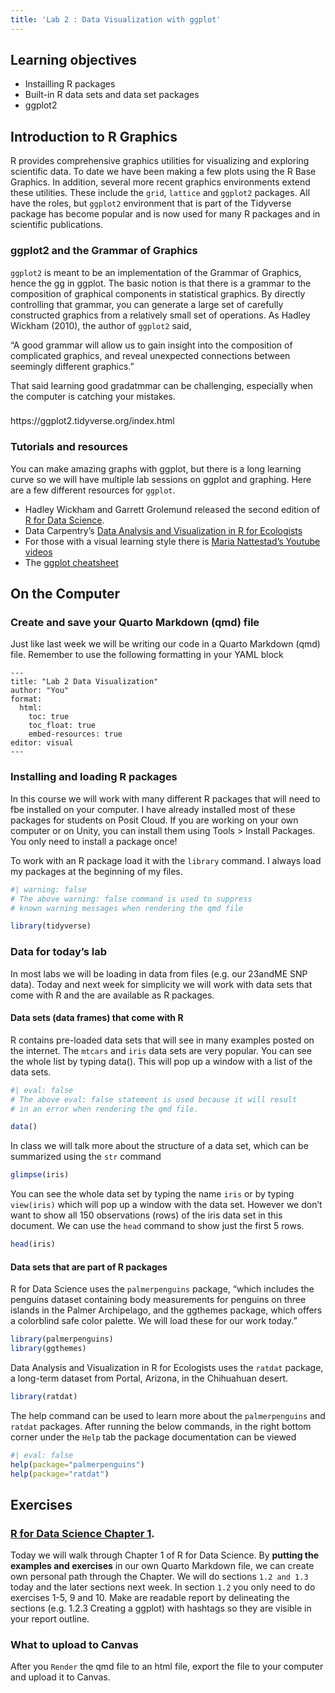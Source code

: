 ```yaml
---
title: 'Lab 2 : Data Visualization with ggplot'
---
```


## Learning objectives

-   Instailling R packages
-   Built-in R data sets and data set packages
-   ggplot2

## Introduction to R Graphics

R provides comprehensive graphics utilities for visualizing and exploring scientific data. To date we have been making a few plots using the R Base Graphics. In addition, several more recent graphics environments extend these utilities. These include the `grid`, `lattice` and `ggplot2` packages. All have the roles, but `ggplot2` environment that is part of the Tidyverse package has become popular and is now used for many R packages and in scientific publications.

### ggplot2 and the Grammar of Graphics

`ggplot2` is meant to be an implementation of the Grammar of Graphics, hence the gg in ggplot. The basic notion is that there is a grammar to the composition of graphical components in statistical graphics. By directly controlling that grammar, you can generate a large set of carefully constructed graphics from a relatively small set of operations. As Hadley Wickham (2010), the author of `ggplot2` said,

"A good grammar will allow us to gain insight into the composition of complicated graphics, and reveal unexpected connections between seemingly different graphics."

That said learning good gradatmmar can be challenging, especially when the computer is catching your mistakes.

### 

https://ggplot2.tidyverse.org/index.html

### Tutorials and resources

You can make amazing graphs with ggplot, but there is a long learning curve so we will have multiple lab sessions on ggplot and graphing. Here are a few different resources for `ggplot`.

-   Hadley Wickham and Garrett Grolemund released the second edition of [R for Data Science](https://r4ds.hadley.nz/).
-   Data Carpentry's [Data Analysis and Visualization in R for Ecologists](https://datacarpentry.org/R-ecology-lesson/)
-   For those with a visual learning style there is [Maria Nattestad's Youtube videos](https://www.youtube.com/channel/UC2bWYX9h1KlaGWfTDuhASWg)
-   The [ggplot cheatsheet](https://github.com/rstudio/cheatsheets/blob/master/data-visualization-2.1.pdf)

## On the Computer

### Create and save your Quarto Markdown (qmd) file

Just like last week we will be writing our code in a Quarto Markdown (qmd) file. Remember to use the following formatting in your YAML block

```         
---
title: "Lab 2 Data Visualization"
author: "You"
format:
  html:
    toc: true
    toc_float: true
    embed-resources: true
editor: visual
---
```

### Installing and loading R packages

In this course we will work with many different R packages that will need to fbe installed on your computer. I have already installed most of these packages for students on Posit Cloud. If you are working on your own computer or on Unity, you can install them using Tools \> Install Packages. You only need to install a package once!

To work with an R package load it with the `library` command. I always load my packages at the beginning of my files.

```r
#| warning: false
# The above warning: false command is used to suppress
# known warning messages when rendering the qmd file

library(tidyverse)
```

### Data for today's lab

In most labs we will be loading in data from files (e.g. our 23andME SNP data). Today and next week for simplicity we will work with data sets that come with R and the are available as R packages.

#### Data sets (data frames) that come with R

R contains pre-loaded data sets that will see in many examples posted on the internet. The `mtcars` and `iris` data sets are very popular. You can see the whole list by typing data(). This will pop up a window with a list of the data sets.

```r
#| eval: false
# The above eval: false statement is used because it will result
# in an error when rendering the qmd file. 

data()
```

In class we will talk more about the structure of a data set, which can be summarized using the `str` command

```r
glimpse(iris)
```

You can see the whole data set by typing the name `iris` or by typing `view(iris)` which will pop up a window with the data set. However we don't want to show all 150 observations (rows) of the iris data set in this document. We can use the `head` command to show just the first 5 rows.

```r
head(iris)
```

#### Data sets that are part of R packages

R for Data Science uses the `palmerpenguins` package, "which includes the penguins dataset containing body measurements for penguins on three islands in the Palmer Archipelago, and the ggthemes package, which offers a colorblind safe color palette. We will load these for our work today."

```r
library(palmerpenguins)
library(ggthemes)
```

Data Analysis and Visualization in R for Ecologists uses the `ratdat` package, a long-term dataset from Portal, Arizona, in the Chihuahuan desert.

```r
library(ratdat)
```

The help command can be used to learn more about the `palmerpenguins` and `ratdat` packages. After running the below commands, in the right bottom corner under the `Help` tab the package documentation can be viewed

```r
#| eval: false
help(package="palmerpenguins")
help(package="ratdat")
```

## Exercises

### [R for Data Science Chapter 1](https://r4ds.hadley.nz/data-visualize).

Today we will walk through Chapter 1 of R for Data Science. By **putting the examples and exercises** in our own Quarto Markdown file, we can create own personal path through the Chapter. We will do sections `1.2 and 1.3` today and the later sections next week. In section `1.2` you only need to do exercises 1-5, 9 and 10. Make are readable report by delineating the sections (e.g. 1.2.3 Creating a ggplot) with hashtags so they are visible in your report outline.

### What to upload to Canvas

After you `Render` the qmd file to an html file, export the file to your computer and upload it to Canvas.
